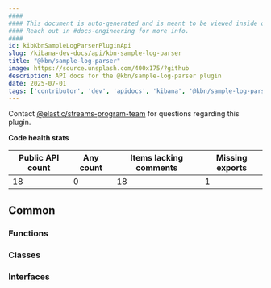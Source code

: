 ```yaml
---
####
#### This document is auto-generated and is meant to be viewed inside our experimental, new docs system.
#### Reach out in #docs-engineering for more info.
####
id: kibKbnSampleLogParserPluginApi
slug: /kibana-dev-docs/api/kbn-sample-log-parser
title: "@kbn/sample-log-parser"
image: https://source.unsplash.com/400x175/?github
description: API docs for the @kbn/sample-log-parser plugin
date: 2025-07-01
tags: ['contributor', 'dev', 'apidocs', 'kibana', '@kbn/sample-log-parser']
---
```




Contact [@elastic/streams-program-team](https://github.com/orgs/elastic/teams/streams-program-team) for questions regarding this plugin.

**Code health stats**

| Public API count  | Any count | Items lacking comments | Missing exports |
|-------------------|-----------|------------------------|-----------------|
| 18 | 0 | 18 | 1 |

## Common

### Functions
<DocDefinitionList data={kbnSampleLogParserObj.common.functions}/>

### Classes
<DocDefinitionList data={kbnSampleLogParserObj.common.classes}/>

### Interfaces
<DocDefinitionList data={kbnSampleLogParserObj.common.interfaces}/>

